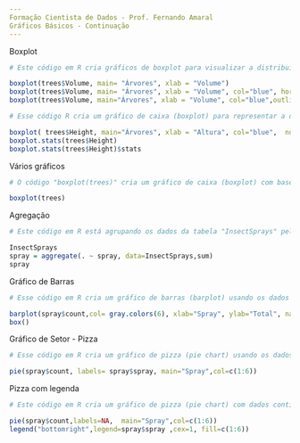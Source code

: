 ---
Formação Cientista de Dados - Prof. Fernando Amaral
Gráficos Básicos - Continuação
---
Boxplot
```{r}
# Este código em R cria gráficos de boxplot para visualizar a distribuição do volume de árvores. O primeiro gráfico é padrão, o segundo muda a cor para azul e orientação horizontal, enquanto o terceiro remove os valores discrepantes (outliers) e mantém a cor azul.

boxplot(trees$Volume, main= "Árvores", xlab = "Volume")
boxplot(trees$Volume, main= "Árvores", xlab = "Volume", col="blue", horizontal=TRUE )
boxplot(trees$Volume, main="Árvores", xlab = "Volume", col="blue",outline=F )
```

```{r}
# Esse código R cria um gráfico de caixa (boxplot) para representar a distribuição das alturas das árvores. A opção `notch=TRUE` indica que o gráfico deve incluir uma fenda (notch) para mostrar a diferença na mediana. Em seguida, são calculadas estatísticas resumidas das alturas das árvores, e o código extrai apenas os valores das estatísticas (mínimo, 1º quartil, mediana, 3º quartil e máximo) usando `boxplot.stats(trees$Height)$stats`.

boxplot( trees$Height, main="Árvores", xlab = "Altura", col="blue",  notch=TRUE )
boxplot.stats(trees$Height)
boxplot.stats(trees$Height)$stats
```
Vários gráficos
```{r}
# O código "boxplot(trees)" cria um gráfico de caixa (boxplot) com base nos dados do conjunto de dados "trees", que provavelmente representa informações sobre árvores, mostrando a distribuição estatística de medidas como altura, diâmetro e volume das árvores. O gráfico de caixa exibe a mediana, quartis e possíveis valores discrepantes dos dados de forma visual.

boxplot(trees)
```
Agregação
```{r}
# Este código em R está agrupando os dados da tabela "InsectSprays" pela coluna "spray" e calculando a soma de cada grupo. Em seguida, ele exibe o resultado, que é uma tabela com a contagem cumulativa de insetos em cada tipo de spray usado.

InsectSprays
spray = aggregate(. ~ spray, data=InsectSprays,sum)
spray 
```
Gráfico de Barras
```{r}
# Esse código em R cria um gráfico de barras (barplot) usando os dados da coluna 'count' do dataframe 'spray', com cores em tons de cinza (gray.colors(6)), e adiciona rótulos nos eixos X e Y. Em seguida, a função 'box()' é chamada para adicionar uma caixa ao gráfico.

barplot(spray$count,col= gray.colors(6), xlab="Spray", ylab="Total", names.arg=spray$spray)
box()
```
Gráfico de Setor - Pizza
```{r}
# Esse código em R cria um gráfico de pizza (pie chart) usando os dados de contagem da variável "count" do conjunto de dados "spray". Ele utiliza os rótulos das categorias de "spray" como etiquetas e define o título do gráfico como "Spray". As cores das fatias do gráfico são definidas de 1 a 6. 

pie(spray$count, labels= spray$spray, main="Spray",col=c(1:6))
```
Pizza com legenda
```{r}
# Este código em R cria um gráfico de pizza (pie chart) com dados contidos na variável `spray$count`, onde cada fatia representa uma categoria não rotulada (usando `labels=NA`) relacionada ao inseticida "Spray". As cores das fatias são definidas de 1 a 6. Em seguida, é adicionada uma legenda na parte inferior direita do gráfico que identifica as cores com os nomes dos diferentes tipos de spray contidos em `spray$spray`.

pie(spray$count,labels=NA,  main="Spray",col=c(1:6))
legend("bottomright",legend=spray$spray ,cex=1, fill=c(1:6))
```

